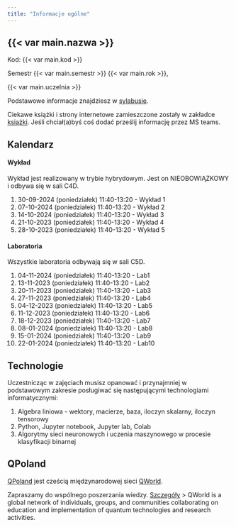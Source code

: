 ```yaml
---
title: "Informacje ogólne"
---
```


## {{< var main.nazwa >}}

Kod: {{< var main.kod >}}

Semestr {{< var main.semestr >}} {{< var main.rok >}},

{{< var main.uczelnia >}}

Podstawowe informacje znajdziesz w [sylabusie](/sylabus).

Ciekawe książki i strony internetowe zamieszczone zostały w zakładce [książki](/ksiazki). 
Jeśli chciał(a)byś coś dodać prześlij informację przez MS teams.

## Kalendarz

#### Wykład 

Wykład jest realizowany w trybie hybrydowym.
Jest on NIEOBOWIĄZKOWY i odbywa się w sali C4D.

1. 30-09-2024 (poniedziałek) 11:40-13:20 -  Wykład 1
2. 07-10-2024 (poniedziałek) 11:40-13:20 -  Wykład 2
3. 14-10-2024 (poniedziałek) 11:40-13:20 -  Wykład 3 
4. 21-10-2023 (poniedziałek) 11:40-13:20 -  Wykład 4
5. 28-10-2023 (poniedziałek) 11:40-13:20 -  Wykład 5 

#### Laboratoria

Wszystkie laboratoria odbywają się w sali C5D.

1. 04-11-2024 (poniedziałek) 11:40-13:20 - Lab1
2. 13-11-2023 (poniedziałek) 11:40-13:20 - Lab2
3. 20-11-2023 (poniedziałek) 11:40-13:20 - Lab3
4. 27-11-2023 (poniedziałek) 11:40-13:20 - Lab4
5. 04-12-2023 (poniedziałek) 11:40-13:20 - Lab5
6. 11-12-2023 (poniedziałek) 11:40-13:20 - Lab6
7. 18-12-2023 (poniedziałek) 11:40-13:20 - Lab7
8. 08-01-2024 (poniedziałek) 11:40-13:20 - Lab8
9. 15-01-2024 (poniedziałek) 11:40-13:20 - Lab9
10. 22-01-2024 (poniedziałek) 11:40-13:20 - Lab10


## Technologie

Uczestnicząc w zajęciach musisz opanować i przynajmniej w podstawowym zakresie posługiwać się następującymi technologiami informatycznymi:

1. Algebra liniowa - wektory, macierze, baza, iloczyn skalarny, iloczyn tensorowy
2. Python, Jupyter notebook, Jupyter lab, Colab
3. Algorytmy sieci neuronowych i uczenia maszynowego w procesie klasyfikacji binarnej

## QPoland 

[QPoland](https://qworld.net/qpoland/) jest cześcią międzynarodowej sieci [QWorld](https://qworld.net).

Zapraszamy do wspólnego poszerzania wiedzy. [Szczegóły](https://qworld.net/join-us/) 
> QWorld is a global network of individuals, groups, and communities collaborating on education and implementation of quantum technologies and research activities.